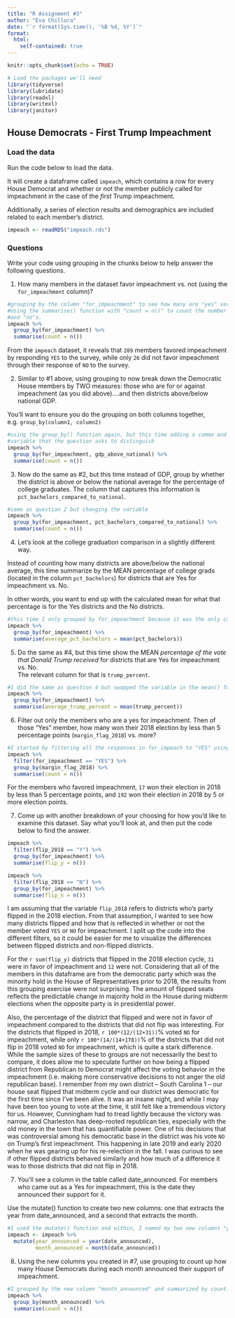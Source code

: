 ```yaml
---
title: "R Assignment #3"
author: "Eva Chillura"
date: "`r format(Sys.time(), '%B %d, %Y')`"
format:
  html:
    self-contained: true
---
```


```r
knitr::opts_chunk$set(echo = TRUE)

# Load the packages we'll need
library(tidyverse)
library(lubridate)
library(readxl)
library(writexl)
library(janitor)

```

## House Democrats - First Trump Impeachment

### Load the data

Run the code below to load the data.

It will create a dataframe called `impeach`, which contains a row for every House Democrat and whether or not the member publicly called for impeachment in the case of the *first* Trump impeachment.

Additionally, a series of election results and demographics are included related to each member's district.

```r

impeach <- readRDS("impeach.rds")


```

### Questions

Write your code using grouping in the chunks below to help answer the following questions.

1)  How many members in the dataset favor impeachment vs. not (using the `for_impeachment` column)?

```r
#grouping by the column "for_impeachment" to see how many are "yes" versus "no."
#Using the summarise() function with "count = n()" to count the number of "yes"s
#and "no"s.
impeach %>% 
  group_by(for_impeachment) %>% 
  summarise(count = n())
```

From the `impeach` dataset, it reveals that `209` members favored impeachment by responding `YES` to the survey, while only `26` did not favor impeachment through their response of `NO` to the survey.  

2)  Similar to #1 above, using grouping to now break down the Democratic House members by TWO measures: those who are for or against impeachment (as you did above)....and then districts above/below national GDP.  
  
You'll want to ensure you do the grouping on both columns together, e.g. `group_by(column1, column2)`

```r
#using the group_by() function again, but this time adding a comma and the other
#variable that the question asks to distinguish
impeach %>%
  group_by(for_impeachment, gdp_above_national) %>%
  summarise(count = n())
```

3)  Now do the same as #2, but this time instead of GDP, group by whether the district is above or below the national average for the percentage of college graduates. The column that captures this information is `pct_bachelors_compared_to_national`.

```r
#same as question 2 but changing the variable
impeach %>%
  group_by(for_impeachment, pct_bachelors_compared_to_national) %>% 
  summarise(count = n())
```

4)  Let's look at the college graduation comparison in a slightly different way.  
  
Instead of counting how many districts are above/below the national average, this time summarize by the MEAN percentage of college grads (located in the column `pct_bachelors`) for districts that are Yes for impeachment vs. No.  
  
In other words, you want to end up with the calculated mean for what that percentage is for the Yes districts and the No districts.

```r
#this time I only grouped by for_impeachment because it was the only categorical variable needed to examine the pct_bachelors. I then used summarize() and created a name for the new column (that is not yet added to the dataset) called "average_pct_bachelors" to which I made equal to the mean() of pct_bachelors. 
impeach %>% 
  group_by(for_impeachment) %>% 
  summarise(average_pct_bachelors = mean(pct_bachelors))
```

5)  Do the same as #4, but this time show the MEAN *percentage of the vote that Donald Trump received* for districts that are Yes for impeachment vs. No.  
The relevant column for that is `trump_percent`.

```r
#I did the same as question 4 but swapped the variable in the mean() function and changed the name of the "new" column to reflect what it is measuring.
impeach %>% 
  group_by(for_impeachment) %>% 
  summarise(average_trump_percent = mean(trump_percent))
```

6)  Filter out only the members who are a yes for impeachment. Then of those "Yes" member, how many won their 2018 election by less than 5 percentage points (`margin_flag_2018`) vs. more?

```r
#I started by filtering all the responses in for_impeach to "YES" using the filter() function, then I grouped the data by the variable margin_flag_2018. Then, I used the summarise() function with count = n() to count the responses.
impeach %>% 
  filter(for_impeachment == "YES") %>% 
  group_by(margin_flag_2018) %>% 
  summarise(count = n())
```

For the members who favored impeachment, `17` won their election in 2018 by less than 5 percentage points, and `192` won their election in 2018 by 5 or more election points. 

7)  Come up with another breakdown of your choosing for how you'd like to examine this dataset. Say what you'll look at, and then put the code below to find the answer.

```r
impeach %>% 
  filter(flip_2018 == "Y") %>% 
  group_by(for_impeachment) %>% 
  summarise(flip_y = n())

impeach %>% 
  filter(flip_2018 == "N") %>% 
  group_by(for_impeachment) %>% 
  summarise(flip_n = n())
```

I am assuming that the variable `flip_2018` refers to districts who's party flipped in the 2018 election. From that assumption, I wanted to see how many districts flipped and how that is reflected in whether or not the member voted `YES` or `NO` for impeachment. I split up the code into the different filters, so it could be easier for me to visualize the differences between flipped districts and non-flipped districts. 

For the `r sum(flip_y)` districts that flipped in the 2018 election cycle, `31` were in favor of impeachment and `12` were not. Considering that all of the members in this dataframe are from the democratic party which was the minority hold in the House of Representatives prior to 2018, the results from this grouping exercise were not surprising. The amount of flipped seats reflects the predictable change in majority hold in the House during midterm elections when the opposite party is in presidential power. 

Also, the percentage of the district that flipped and were not in favor of impeachment compared to the districts that did not flip was interesting. For the districts that flipped in 2018, `r 100*(12/(12+31))`% voted `NO` for impeachment, while only `r 100*(14/(14+178))`% of the districts that did not flip in 2018 voted `NO` for impeachment, which is quite a stark difference. While the sample sizes of these to groups are not necessarily the best to compare, it does allow me to speculate further on how being a flipped district from Republican to Democrat might affect the voting behavior in the impeachment (i.e. making more conservative decisions to not anger the old republican base). I remember from my own district -- South Carolina 1 -- our house seat flipped that midterm cycle and our district was democratic for the first time since I've been alive. It was an insane night, and while I may have been too young to vote at the time, it still felt like a tremendous victory for us. However, Cunningham had to tread lightly because the victory was narrow, and Charleston has deep-rooted republican ties, especially with the old money in the town that has quantifiable power. One of his decisions that was controversial among his democratic base in the district was his vote `NO` on Trump's first impeachment. This happening in late 2019 and early 2020 when he was gearing up for his re-relection in the fall. I was curious to see if other flipped districts behaved similarly and how much of a difference it was to those districts that did not flip in 2018. 

7)  You'll see a column in the table called date_announced. For members who came out as a Yes for impeachment, this is the date they announced their support for it.  
  
Use the mutate() function to create two new columns: one that extracts the year from date_announced, and a second that extracts the month.

```r
#I used the mutate() function and within, I named my two new columns "year_announced" and "month_announced" which I assigned to the respective functions year() and month() which mutated the "date_announced" column. Then, to add these new variables to the dataframe, I assigned the whole chunck of code to "impeach."
impeach <- impeach %>%
  mutate(year_announced = year(date_announced),
         month_announced = month(date_announced))
```

8) Using the new columns you created in #7, use grouping to count up how many House Democrats during each month announced their support of impeachment.

```r
#I grouped by the new column "month_announced" and summarized by count. 
impeach %>% 
  group_by(month_announced) %>% 
  summarise(count = n())
```



